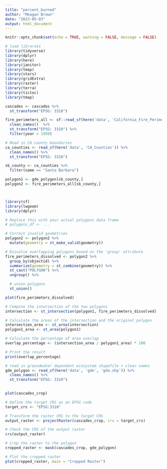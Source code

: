 ```yaml
---
title: "percent_burned"
author: "Meagan Brown"
date: "2023-05-03"
output: html_document
---
```


```r
knitr::opts_chunk$set(echo = TRUE, warning = FALSE, message = FALSE)
```

```r
# load libraries
library(tidyverse)
library(dplyr)
library(here)
library(janitor)
library(tmap)
library(stars)
library(gridExtra)
library(raster)
library(terra)
library(tictoc)
library(tmap)
```

```r
cascades <- cascades %>% 
  st_transform("EPSG: 3310") 

fire_perimeters_all <- sf::read_sf(here('data', 'California_Fire_Perimeters_all')) %>% 
  clean_names()  %>% 
  st_transform("EPSG: 3310") %>% 
  filter(year > 1950)

# Read in CA county boundaries
ca_counties <- read_sf(here('data', 'CA_Counties')) %>% 
  clean_names() %>% 
  st_transform("EPSG: 3310")

sb_county <- ca_counties %>% 
  filter(name == "Santa Barbara")

polygon1 <- gde_polygon[sb_county,]
polygon2 <- fire_perimeters_all[sb_county,]



library(sf)
library(lwgeom)
library(dplyr)

# Replace this with your actual polygons data frame
# polygons_df <- ...

# Correct invalid geometries
polygon2 <- polygon2 %>%
  mutate(geometry = st_make_valid(geometry))

# Dissolve overlapping polygons based on the 'group' attribute
fire_perimeters_dissolved <- polygon2 %>%
  group_by(objectid) %>%
  summarize(geometry = st_combine(geometry)) %>% 
  st_cast("POLYGON") %>%
  ungroup() %>%

  # union polygons
  st_union()

plot(fire_perimeters_dissolved)
```


```r
# Compute the intersection of the two polygons
intersection <- st_intersection(polygon1, fire_perimeters_dissolved)

# Calculate the areas of the intersection and the original polygon
intersection_area <- st_area(intersection)
polygon1_area <- st_area(polygon1)

# Calculate the percentage of area overlap
overlap_percentage <- (intersection_area / polygon1_area) * 100

# Print the result
print(overlap_percentage)
```








```r
# read in groundwater dependent ecosystem shapefile + clean names
gde_polygon <- read_sf(here('data', 'gde', 'gde.shp')) %>% 
  clean_names() %>% 
  st_transform("EPSG: 3310") 
  
```

```r
plot(cascades_crop)

# Define the target CRS as an EPSG code
target_crs <- "EPSG:3310"

# Transform the raster CRS to the target CRS
output_raster <- projectRaster(cascades_crop, crs = target_crs)

# Check the CRS of the output raster
crs(output_raster)
```

```r
# Crop the raster to the polygon
cropped_raster <- mask(cascades_crop, gde_polygon)

# Plot the cropped raster
plot(cropped_raster, main = "Cropped Raster")
```

